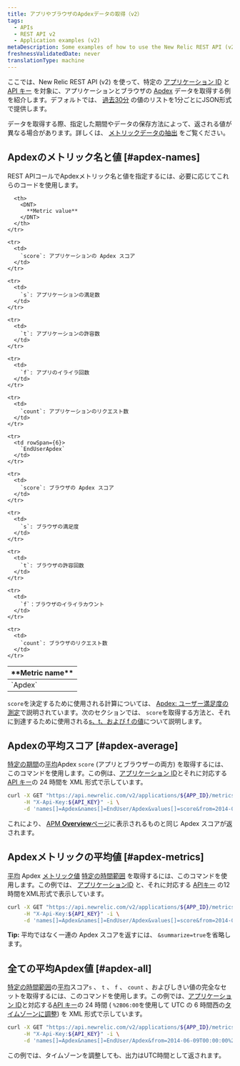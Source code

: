```yaml
---
title: アプリやブラウザのApdexデータの取得（v2）
tags:
  - APIs
  - REST API v2
  - Application examples (v2)
metaDescription: Some examples of how to use the New Relic REST API (v2) to get Apdex information for your app and browser.
freshnessValidatedDate: never
translationType: machine
---
```


ここでは、New Relic REST API (v2) を使って、特定の [アプリケーション ID](/docs/apm/apis/requirements/identification-code) と [API キー](/docs/apis/rest-api-v2/requirements/rest-api-key#viewing) を対象に、アプリケーションとブラウザの [Apdex](/docs/apm/new-relic-apm/apdex/apdex-measuring-user-satisfaction) データを取得する例を紹介します。デフォルトでは、 [過去30分](/docs/apm/apis/api-v2-examples/specifying-time-range-v2) の値のリストを1分ごとにJSON形式で提供します。

データを取得する際、指定した期間やデータの保存方法によって、返される値が異なる場合があります。詳しくは、 [メトリックデータの抽出](/docs/apis/extracting-metric-data) をご覧ください。

## Apdexのメトリック名と値 [#apdex-names]

REST APIコールでApdexメトリック名と値を指定するには、必要に応じてこれらのコードを使用します。

<table>
  <thead>
    <tr>
      <th width={150}>
        <DNT>
          **Metric name**
        </DNT>
      </th>

      <th>
        <DNT>
          **Metric value**
        </DNT>
      </th>
    </tr>
  </thead>

  <tbody>
    <tr>
      <td rowSpan={6}>
        `Apdex`
      </td>
    </tr>

    <tr>
      <td>
        `score`: アプリケーションの Apdex スコア
      </td>
    </tr>

    <tr>
      <td>
        `s`: アプリケーションの満足数
      </td>
    </tr>

    <tr>
      <td>
        `t`: アプリケーションの許容数
      </td>
    </tr>

    <tr>
      <td>
        `f`: アプリのイライラ回数
      </td>
    </tr>

    <tr>
      <td>
        `count`: アプリケーションのリクエスト数
      </td>
    </tr>

    <tr>
      <td rowSpan={6}>
        `EndUserApdex`
      </td>
    </tr>

    <tr>
      <td>
        `score`: ブラウザの Apdex スコア
      </td>
    </tr>

    <tr>
      <td>
        `s`: ブラウザの満足度
      </td>
    </tr>

    <tr>
      <td>
        `t`: ブラウザの許容回数
      </td>
    </tr>

    <tr>
      <td>
        `f`：ブラウザのイライラカウント
      </td>
    </tr>

    <tr>
      <td>
        `count`: ブラウザのリクエスト数
      </td>
    </tr>
  </tbody>
</table>

`score`を決定するために使用される計算については、 [Apdex: ユーザー満足度の測定](/docs/apm/new-relic-apm/apdex/apdex-measuring-user-satisfaction)で説明されています。次のセクションでは、 `score`を取得する方法と、それに到達するために使用される[s、t、および f の値](#apdex-all)について説明します。

## Apdexの平均スコア [#apdex-average]

[特定の期間](/docs/apm/apis/api-v2-examples/specifying-time-range-v2)の[平均](/docs/apm/apis/requirements/calculating-average-metric-values-summarize)Apdex `score` (アプリとブラウザーの両方) を取得するには、このコマンドを使用します。この例は、[アプリケーション ID](/docs/apm/apis/requirements/identification-code)とそれに対応する[API キー](/docs/apis/rest-api-v2/requirements/rest-api-key#viewing)の 24 時間を XML 形式で示しています。

```bash
curl -X GET "https://api.newrelic.com/v2/applications/${APP_ID}/metrics/data.xml" \
     -H "X-Api-Key:${API_KEY}" -i \
     -d 'names[]=Apdex&names[]=EndUser/Apdex&values[]=score&from=2014-01-01T00:00:00+00:00&to=2014-01-02T00:00:00+00:00&summarize=true'
```

これにより、 [APM <DNT>**Overview**</DNT>ページ](/docs/apm/applications-menu/monitoring/applications-overview-dashboard)に表示されるものと同じ Apdex スコアが返されます。

## Apdexメトリックの平均値 [#apdex-metrics]

[平均](/docs/apm/apis/requirements/calculating-average-metric-values-summarize) Apdex [メトリック値](/docs/apm/apis/requirements/extracting-metric-data) [特定の時間範囲](/docs/apm/apis/api-v2-examples/specifying-time-range-api-v2) を取得するには、このコマンドを使用します。この例では、 [アプリケーションID](/docs/apm/apis/requirements/identification-code) と、それに対応する [APIキー](/docs/apis/rest-api-v2/requirements/rest-api-key#viewing) の12時間をXML形式で表示しています。

```bash
curl -X GET "https://api.newrelic.com/v2/applications/${APP_ID}/metrics/data.xml" \
     -H "X-Api-Key:${API_KEY}" -i \
     -d 'names[]=Apdex&names[]=EndUser/Apdex&values[]=score&from=2014-06-09T00:00:00+00:00&to=2014-06-09T12:00:00+00:00&summarize=true'
```

<DNT>**Tip:**</DNT> 平均ではなく一連の Apdex スコアを返すには、 `&summarize=true`を省略します。

## 全ての平均Apdex値 [#apdex-all]

[特定の時間範囲](/docs/apm/apis/api-v2-examples/specifying-time-range-api-v2)の[平均](/docs/apm/apis/requirements/calculating-average-metric-values-summarize)スコア`s` 、 `t` 、 `f` 、 `count` 、およびしきい値の完全なセットを取得するには、このコマンドを使用します。この例では、[アプリケーション ID](/docs/apm/apis/requirements/identification-code)と対応する[API キー](/docs/apis/rest-api-v2/requirements/rest-api-key#viewing)の 24 時間 ( `%2B06:00`を使用して UTC の 6 時間西の[タイムゾーンに調整](/docs/apm/apis/requirements/specifying-time-range-api-v2#utc)) を XML 形式で示しています。

```bash
curl -X GET "https://api.newrelic.com/v2/applications/${APP_ID}/metrics/data.xml" \
     -H "X-Api-Key:${API_KEY}" -i \
     -d 'names[]=Apdex&names[]=EndUser/Apdex&from=2014-06-09T00:00:00%2B06:00&to=2014-06-10T00:00:00%2B06:00&summarize=true'
```

<Callout variant="tip">
  この例では、タイムゾーンを調整しても、出力はUTC時間として返されます。
</Callout>
